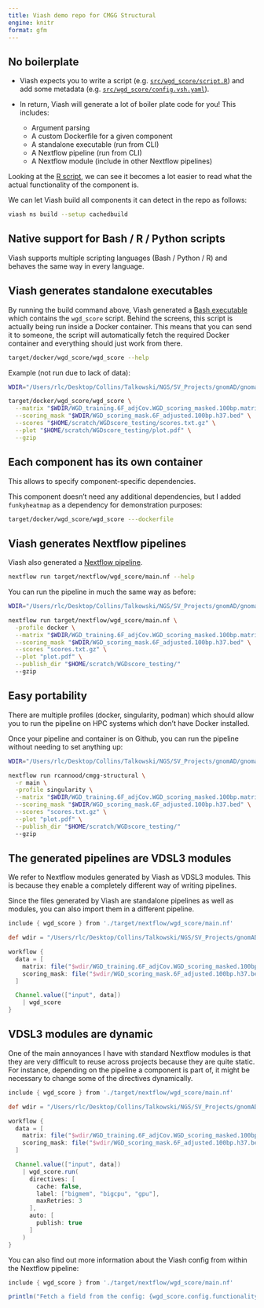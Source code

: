 ```yaml
---
title: Viash demo repo for CMGG Structural
engine: knitr
format: gfm
---
```


## No boilerplate

* Viash expects you to write a script 
  (e.g. [`src/wgd_score/script.R`](src/wgd_score/script.R))
  and add some metadata 
  (e.g. [`src/wgd_score/config.vsh.yaml`](src/wgd_score/config.vsh.yaml)).

* In return, Viash will generate a lot of boiler plate code for you!
  This includes:
    - Argument parsing
    - A custom Dockerfile for a given component
    - A standalone executable (run from CLI)
    - A Nextflow pipeline (run from CLI)
    - A Nextflow module (include in other Nextflow pipelines)

Looking at the [R script](src/wgd_score/script.R), we can
see it becomes a lot easier to read what the actual functionality of the component is.

We can let Viash build all components it can detect in the repo
as follows:

```bash
viash ns build --setup cachedbuild
```

## Native support for Bash / R / Python scripts

Viash supports multiple scripting languages (Bash / Python / R)
and behaves the same way in every language.

## Viash generates standalone executables

By running the build command above, Viash 
generated a [Bash executable](target/docker/wgd_score/wgd_score)
which contains the `wgd_score` script. 
Behind the screens, this script
is actually being run inside a Docker container.
This means that you can send it to someone, 
the script will automatically fetch the required
Docker container and everything should just work 
from there.

```bash
target/docker/wgd_score/wgd_score --help
```

Example (not run due to lack of data):

```bash
WDIR="/Users/rlc/Desktop/Collins/Talkowski/NGS/SV_Projects/gnomAD/gnomad_analysis/WGD_version2_Dec2017/"

target/docker/wgd_score/wgd_score \
  --matrix "$WDIR/WGD_training.6F_adjCov.WGD_scoring_masked.100bp.matrix.bed.gz" \
  --scoring_mask "$WDIR/WGD_scoring_mask.6F_adjusted.100bp.h37.bed" \
  --scores "$HOME/scratch/WGDscore_testing/scores.txt.gz" \
  --plot "$HOME/scratch/WGDscore_testing/plot.pdf" \
  --gzip
```

## Each component has its own container

This allows to specify component-specific dependencies.

This component doesn't need any additional dependencies,
but I added `funkyheatmap` as a dependency for demonstration
purposes:

```bash
target/docker/wgd_score/wgd_score ---dockerfile
```

## Viash generates Nextflow pipelines

Viash also generated a [Nextflow pipeline](target/nextflow/wgd_score/).

```bash
nextflow run target/nextflow/wgd_score/main.nf --help
```

You can run the pipeline in much the same way as before:
```bash
WDIR="/Users/rlc/Desktop/Collins/Talkowski/NGS/SV_Projects/gnomAD/gnomad_analysis/WGD_version2_Dec2017/"

nextflow run target/nextflow/wgd_score/main.nf \
  -profile docker \
  --matrix "$WDIR/WGD_training.6F_adjCov.WGD_scoring_masked.100bp.matrix.bed.gz" \
  --scoring_mask "$WDIR/WGD_scoring_mask.6F_adjusted.100bp.h37.bed" \
  --scores "scores.txt.gz" \
  --plot "plot.pdf" \
  --publish_dir "$HOME/scratch/WGDscore_testing/"
  --gzip
```

## Easy portability

There are multiple profiles (docker, singularity, podman) which 
should allow you to run the pipeline on HPC systems which don't have
Docker installed.

Once your pipeline and container is on Github,
you can run the pipeline without needing to set anything up:

```bash
WDIR="/Users/rlc/Desktop/Collins/Talkowski/NGS/SV_Projects/gnomAD/gnomad_analysis/WGD_version2_Dec2017/"

nextflow run rcannood/cmgg-structural \
  -r main \
  -profile singularity \
  --matrix "$WDIR/WGD_training.6F_adjCov.WGD_scoring_masked.100bp.matrix.bed.gz" \
  --scoring_mask "$WDIR/WGD_scoring_mask.6F_adjusted.100bp.h37.bed" \
  --scores "scores.txt.gz" \
  --plot "plot.pdf" \
  --publish_dir "$HOME/scratch/WGDscore_testing/"
  --gzip
```


## The generated pipelines are VDSL3 modules

We refer to Nextflow modules generated by Viash as VDSL3 
modules. This is because they enable a completely different way
of writing pipelines.

Since the files generated by Viash are standalone pipelines
as well as modules, you can also import them in a different pipeline.

```groovy
include { wgd_score } from './target/nextflow/wgd_score/main.nf'

def wdir = "/Users/rlc/Desktop/Collins/Talkowski/NGS/SV_Projects/gnomAD/gnomad_analysis/WGD_version2_Dec2017/"

workflow {
  data = [
    matrix: file("$wdir/WGD_training.6F_adjCov.WGD_scoring_masked.100bp.matrix.bed.gz"), 
    scoring_mask: file("$wdir/WGD_scoring_mask.6F_adjusted.100bp.h37.bed")
  ]

  Channel.value(["input", data])
    | wgd_score
}
```

## VDSL3 modules are dynamic

One of the main annoyances I have with standard Nextflow modules
is that they are very difficult to reuse across projects because
they are quite static. For instance, depending on the pipeline 
a component is part of, it might be necessary to change some of
the directives dynamically.


```groovy
include { wgd_score } from './target/nextflow/wgd_score/main.nf'

def wdir = "/Users/rlc/Desktop/Collins/Talkowski/NGS/SV_Projects/gnomAD/gnomad_analysis/WGD_version2_Dec2017/"

workflow {
  data = [
    matrix: file("$wdir/WGD_training.6F_adjCov.WGD_scoring_masked.100bp.matrix.bed.gz"), 
    scoring_mask: file("$wdir/WGD_scoring_mask.6F_adjusted.100bp.h37.bed")
  ]

  Channel.value(["input", data])
    | wgd_score.run(
      directives: [
        cache: false,
        label: ["bigmem", "bigcpu", "gpu"],
        maxRetries: 3
      ],
      auto: [
        publish: true
      ]
    )
}
```

You can also find out more information about the Viash config 
from within the Nextflow pipeline:


```groovy
include { wgd_score } from './target/nextflow/wgd_score/main.nf'

println("Fetch a field from the config: {wgd_score.config.functionality.name}")
```